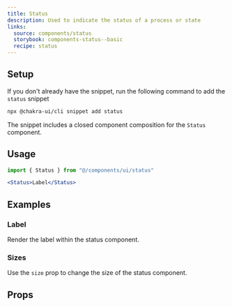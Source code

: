 ```yaml
---
title: Status
description: Used to indicate the status of a process or state
links:
  source: components/status
  storybook: components-status--basic
  recipe: status
---
```


<ExampleTabs name="status-basic" />

## Setup

If you don't already have the snippet, run the following command to add the
`status` snippet

```sh
npx @chakra-ui/cli snippet add status
```

The snippet includes a closed component composition for the `Status` component.

## Usage

```jsx
import { Status } from "@/components/ui/status"
```

```jsx
<Status>Label</Status>
```

## Examples

### Label

Render the label within the status component.

<ExampleTabs name="status-with-label" />

### Sizes

Use the `size` prop to change the size of the status component.

<ExampleTabs name="status-with-sizes" />

## Props

<PropTable component="Status" part="Root" />
